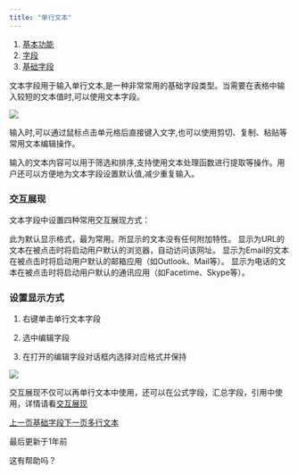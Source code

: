 ```yaml
---
title: "单行文本"
---
```


1. [基本功能](/ji-ben-gong-neng)
2. [字段](/ji-ben-gong-neng/zi-duan)
3. [基础字段](/ji-ben-gong-neng/zi-duan/ji-chu-zi-duan)

文本字段用于输入单行文本,是一种非常常用的基础字段类型。当需要在表格中输入较短的文本值时,可以使用文本字段。

<Frame caption="单行文本">
  <img src="/images/ji-ben-gong-neng/zi-duan/ji-chu-zi-duan/da0b249c336ce7bb.png" />
</Frame>

输入时,可以通过鼠标点击单元格后直接键入文字,也可以使用剪切、复制、粘贴等常用文本编辑操作。

输入的文本内容可以用于筛选和排序,支持使用文本处理函数进行提取等操作。用户还可以方便地为文本字段设置默认值,减少重复输入。

### 交互展现

文本字段中设置四种常用交互展现方式：

<AccordionGroup>
  <Accordion title="默认">
    此为默认显示格式，最为常用。所显示的文本没有任何附加特性。
  </Accordion>

  <Accordion title="URL">
    显示为URL的文本在被点击时将启动用户默认的浏览器，自动访问该网址。
  </Accordion>

  <Accordion title="Email">
    显示为Email的文本在被点击时将启动用户默认的邮箱应用（如Outlook、Mail等）。
  </Accordion>

  <Accordion title="电话">
    显示为电话的文本在被点击时将启动用户默认的通讯应用（如Facetime、Skype等）。
  </Accordion>
</AccordionGroup>

### 设置显示方式

1. 右键单击单行文本字段

2. 选中编辑字段

3. 在打开的编辑字段对话框内选择对应格式并保持

![](/images/ji-ben-gong-neng/zi-duan/ji-chu-zi-duan/a0002474aed86c72.png)

交互展现不仅可以再单行文本中使用，还可以在公式字段，汇总字段，引用中使用，详情请看[交互展现](/ji-ben-gong-neng/zi-duan/tong-yong/jiao-hu-zhan-xian)

[上一页基础字段](/ji-ben-gong-neng/zi-duan/ji-chu-zi-duan)[下一页多行文本](/ji-ben-gong-neng/zi-duan/ji-chu-zi-duan/duo-hang-wen-ben)

最后更新于1年前

这有帮助吗？
